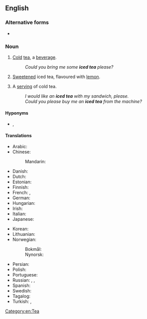 ==English==
{{wikipedia}}

===Alternative forms===
* {{l|en|ice tea}}

===Noun===
{{en-noun|~}}

# {{lb|en|uncountable}} [[cold|Cold]] [[tea]], a [[beverage]].
#: ''Could you bring me some '''iced tea''' please?''
# {{lb|en|Canada}} [[sweeten|Sweetened]] iced tea, flavoured with [[lemon]].
# {{lb|en|countable}} A [[serving]] of cold tea.
#: ''I would like an '''iced tea''' with my sandwich, please.''
#: ''Could you please buy me an '''iced tea''' from the machine?''

====Hyponyms====
* {{l|en|sun tea}}, {{l|en|sweet tea}}

====Translations====
{{trans-top|cold tea}}
* Arabic: {{t|ar|شَاي مُثْلِج|m}}
* Chinese:
*: Mandarin: {{t|cmn|冰茶|tr=bīngchá|sc=Hani}}
* Danish: {{t+|da|iste|c}}
* Dutch: {{t+|nl|ijsthee}}
* Estonian: {{t+|et|jäätee}}
* Finnish: {{t+|fi|jäätee}}
* French: {{t+|fr|thé glacé|m}}, {{q|Switzerland}} {{t+|fr|thé froid|m}}
* German: {{t+|de|Eistee|m}}
* Hungarian: {{t|hu|jeges tea}}
* Irish: {{t|ga|tae oighrithe|m}}
* Italian: {{t|it|tè freddo|m}}
* Japanese: {{t|ja|アイスティー|tr=aisutī|sc=Jpan}}
{{trans-mid}}
* Korean: {{t|ko|아이스 티|sc=Kore}}
* Lithuanian: {{t|lt|šalta arbata|f}}
* Norwegian:
*: Bokmål: {{t|nb|iste|m}}
*: Nynorsk: {{t|nn|iste|m}}
* Persian: {{t|fa|آیس تی|tr=âys-ti|sc=fa-Arab}}
* Polish: {{t|pl|herbata mrożona|f}}
* Portuguese: {{t|pt|chá gelado|m}}
* Russian: {{t|ru|холо́дный чай|m}}, {{t|ru|чай со льдо́м|m}}, {{t|ru|чай-глясе́|m|tr=čaj-gljasɛ́}}
* Spanish: {{t|es|té helado|m}}
* Swedish: {{t+|sv|iste|n}}
* Tagalog: {{t|tl|tsaang may-yelo}}
* Turkish: {{t|tr|buzlu çay}}, {{t|tr|soğuk çay}}
{{trans-bottom}}

{{trans-top|sweetened cold tea, flavoured with lemon}}
{{trans-mid}}
{{trans-bottom}}

[[Category:en:Tea]]